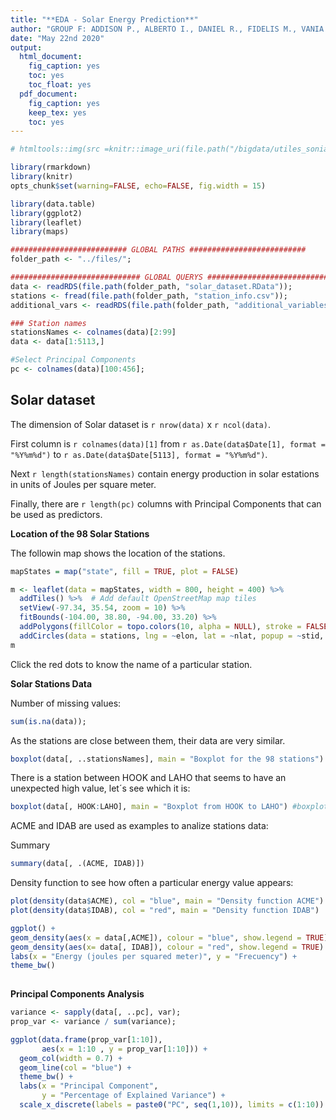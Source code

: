 ```yaml
---
title: "**EDA - Solar Energy Prediction**"
author: "GROUP F: ADDISON P., ALBERTO I., DANIEL R., FIDELIS M., VANIA C."
date: "May 22nd 2020"
output:
  html_document:
    fig_caption: yes
    toc: yes
    toc_float: yes
  pdf_document:
    fig_caption: yes
    keep_tex: yes
    toc: yes
---
```



```r
# htmltools::img(src =knitr::image_uri(file.path("/bigdata/utiles_sonia", ("logo_ie.jpg"))), alt = 'logo_ie.jpg', style = 'possition:absolute;left; width:450px;')
```


```r
library(rmarkdown)
library(knitr)
opts_chunk$set(warning=FALSE, echo=FALSE, fig.width = 15)
```


```r
library(data.table)
library(ggplot2)
library(leaflet)
library(maps)

########################## GLOBAL PATHS ##########################
folder_path <- "../files/";

############################# GLOBAL QUERYS #############################
data <- readRDS(file.path(folder_path, "solar_dataset.RData"));
stations <- fread(file.path(folder_path, "station_info.csv"));
additional_vars <- readRDS(file.path(folder_path, "additional_variables.RData"));

### Station names
stationsNames <- colnames(data)[2:99]
data <- data[1:5113,]

#Select Principal Components
pc <- colnames(data)[100:456];

```

## Solar dataset

The dimension of Solar dataset is `r nrow(data)` x `r ncol(data)`. 

First column is `r colnames(data)[1]` from `r as.Date(data$Date[1], format = "%Y%m%d")` to `r as.Date(data$Date[5113], format = "%Y%m%d")`. 

Next `r length(stationsNames)` contain energy production in solar estations in units of Joules per square meter. 

Finally, there are `r length(pc)` columns with Principal Components that can be used as predictors.



**Location of the 98 Solar Stations**


The followin map shows the location of the stations. 

```r

mapStates = map("state", fill = TRUE, plot = FALSE)

m <- leaflet(data = mapStates, width = 800, height = 400) %>%
  addTiles() %>%  # Add default OpenStreetMap map tiles
  setView(-97.34, 35.54, zoom = 10) %>%
  fitBounds(-104.00, 38.80, -94.00, 33.20) %>%
  addPolygons(fillColor = topo.colors(10, alpha = NULL), stroke = FALSE) %>%
  addCircles(data = stations, lng = ~elon, lat = ~nlat, popup = ~stid, color = 'red');
m 
```

Click the red dots to know the name of a particular station. 


**Solar Stations Data**  

Number of missing values: 

```r
sum(is.na(data));
```


As the stations are close between them, their data are very similar. 

```r
boxplot(data[, ..stationsNames], main = "Boxplot for the 98 stations") #boxplot 
```

There is a station between HOOK and LAHO that seems to have an unexpected high value, let´s see
which it is:

```r
boxplot(data[, HOOK:LAHO], main = "Boxplot from HOOK to LAHO") #boxplot 
```

ACME and IDAB are used as examples to analize stations data:

Summary

```r
summary(data[, .(ACME, IDAB)])
```

Density function to see how often a particular energy value appears:

```r
plot(density(data$ACME), col = "blue", main = "Density function ACME")
plot(density(data$IDAB), col = "red", main = "Density function IDAB")

ggplot() + 
geom_density(aes(x = data[,ACME]), colour = "blue", show.legend = TRUE) +
geom_density(aes(x= data[, IDAB]), colour = "red", show.legend = TRUE) +
labs(x = "Energy (joules per squared meter)", y = "Frecuency") +
theme_bw()  
  
```

**Principal Components Analysis**

```r

variance <- sapply(data[, ..pc], var);
prop_var <- variance / sum(variance);

ggplot(data.frame(prop_var[1:10]),
       aes(x = 1:10 , y = prop_var[1:10])) +
  geom_col(width = 0.7) +
  geom_line(col = "blue") +
  theme_bw() +
  labs(x = "Principal Component",
       y = "Percentage of Explained Variance") +
  scale_x_discrete(labels = paste0("PC", seq(1,10)), limits = c(1:10))

```